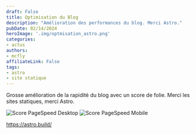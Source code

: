 ```yaml
---
draft: False
title: Optimisation du Blog
description: "Amélioration des performances du blog. Merci Astro."
pubDate: 02/14/2024
heroImage: '.img/optmisation_astro.png'
categories: 
- actus
authors: 
- mcfly
affiliateLink: False
tags:
- astro
- site statique
---
```


Grosse amélioration de la rapidité du blog avec un score de folie. Merci les sites statiques, merci Astro.

![Score PageSpeed Desktop](.img/score_blog_desktop.jpg)
![Score PageSpeed Mobile](.img/score_blog_mobile.jpg)


https://astro.build/